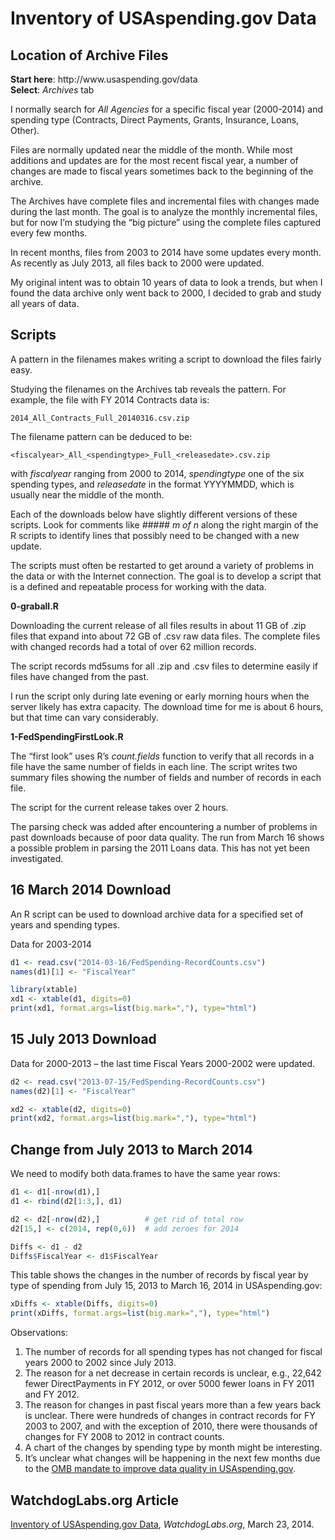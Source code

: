 Inventory of USAspending.gov Data
=================================

Location of Archive Files
-------------------------

**Start here**:  http://www.usaspending.gov/data  
**Select**: _Archives_ tab  

I normally search for _All Agencies_ for a specific fiscal year (2000-2014) and spending type (Contracts, Direct Payments, Grants, Insurance, Loans, Other).

Files are normally updated near the middle of the month.  While most additions and updates are for the most recent fiscal year, a number of changes are made to fiscal years sometimes back to the beginning of the archive.

The Archives have complete files and incremental files with changes made during the last month.  The goal is to analyze the monthly incremental files, but for now I'm studying the "big picture" using the complete files captured every few months.

In recent months, files from 2003 to 2014 have some updates every month.  As recently as July 2013, all files back to 2000 were updated.

My original intent was to obtain 10 years of data to look a trends, but when I found the data archive only went back to 2000, I decided to grab and study all years of data.

Scripts
-------

A pattern in the filenames makes writing a script to download the files fairly easy.

Studying the filenames on the Archives tab reveals the pattern.  For example, the file with FY 2014 Contracts data is:

    2014_All_Contracts_Full_20140316.csv.zip  

The filename pattern can be deduced to be:

    <fiscalyear>_All_<spendingtype>_Full_<releasedate>.csv.zip 

with _fiscalyear_ ranging from 2000 to 2014, _spendingtype_ one of the six spending types, and _releasedate_ in the format YYYYMMDD, which is usually near the middle of the month.  

Each of the downloads below have slightly different versions of these scripts. Look for comments like _##### m of n_ along the right margin of the R scripts to identify lines that possibly need to be changed with a new update.

The scripts must often be restarted to get around a variety of problems in the data or with the Internet connection. The goal is to develop a script that is a defined and repeatable process for working with the data.

**0-graball.R**  

Downloading the current release of all files results in about 11 GB of .zip files that expand into about 72 GB of .csv raw data files. The complete files with changed records had a total of over 62 million records.

The script records md5sums for all .zip and .csv files to determine easily if files have changed from the past.

I run the script only during late evening or early morning hours when the server likely has extra capacity.  The download time for me is about 6 hours, but that time can vary considerably.

**1-FedSpendingFirstLook.R**  

The "first look" uses R's _count.fields_ function to verify that all records in a file have the same number of fields in each line.  The script writes two summary files showing the number of fields and number of records in each file.

The script for the current release takes over 2 hours.

The parsing check was added after encountering a number of problems in past downloads because of poor data quality.  The run from March 16 shows a possible problem in parsing the 2011 Loans data.  This has not yet been investigated. 


16 March 2014 Download
----------------------

An R script can be used to download archive data for a specified set of years and spending types.  

Data for 2003-2014

```r
d1 <- read.csv("2014-03-16/FedSpending-RecordCounts.csv")
names(d1)[1] <- "FiscalYear"
```

```r
library(xtable)
xd1 <- xtable(d1, digits=0)
print(xd1, format.args=list(big.mark=","), type="html")
```


15 July 2013 Download
---------------------

Data for 2000-2013 -- the last time Fiscal Years 2000-2002 were updated. 

```r
d2 <- read.csv("2013-07-15/FedSpending-RecordCounts.csv")
names(d2)[1] <- "FiscalYear"
```

```r
xd2 <- xtable(d2, digits=0)
print(xd2, format.args=list(big.mark=","), type="html")
```

Change from July 2013 to March 2014
-----------------------------------

We need to modify both data.frames to have the same year rows:

```r
d1 <- d1[-nrow(d1),]
d1 <- rbind(d2[1:3,], d1)

d2 <- d2[-nrow(d2),]          # get rid of total row  
d2[15,] <- c(2014, rep(0,6))  # add zeroes for 2014

Diffs <- d1 - d2
Diffs$FiscalYear <- d1$FiscalYear  
```

This table shows the changes in the number of records by fiscal year by type of spending from July 15, 2013 to March 16, 2014 in USAspending.gov:

```r
xDiffs <- xtable(Diffs, digits=0)
print(xDiffs, format.args=list(big.mark=","), type="html")
```

Observations:  

1. The number of records for all spending types has not changed for fiscal years 2000 to 2002 since July 2013.
2. The reason for a net decrease in certain records is unclear, e.g., 22,642 fewer DirectPayments in FY 2012, or over 5000 fewer loans in FY 2011 and FY 2012.
3. The reason for changes in past fiscal years more than a few years back is unclear.  There were hundreds of changes in contract records for FY 2003 to 2007, and with the exception of 2010, there were thousands of changes for FY 2008 to 2012 in contract counts.
4. A chart of the changes by spending type by month might be interesting.
5. It's unclear what changes will be happening in the next few months due to the [OMB mandate to improve data quality in USAspending.gov](http://www.whitehouse.gov/sites/default/files/omb/financial/memos/improving-data-quality-for-usaspending-gov.pdf). 

WatchdogLabs.org Article
------------------------
[Inventory of USAspending.gov Data](http://watchdoglabs.org/), _WatchdogLabs.org_, March 23, 2014.
